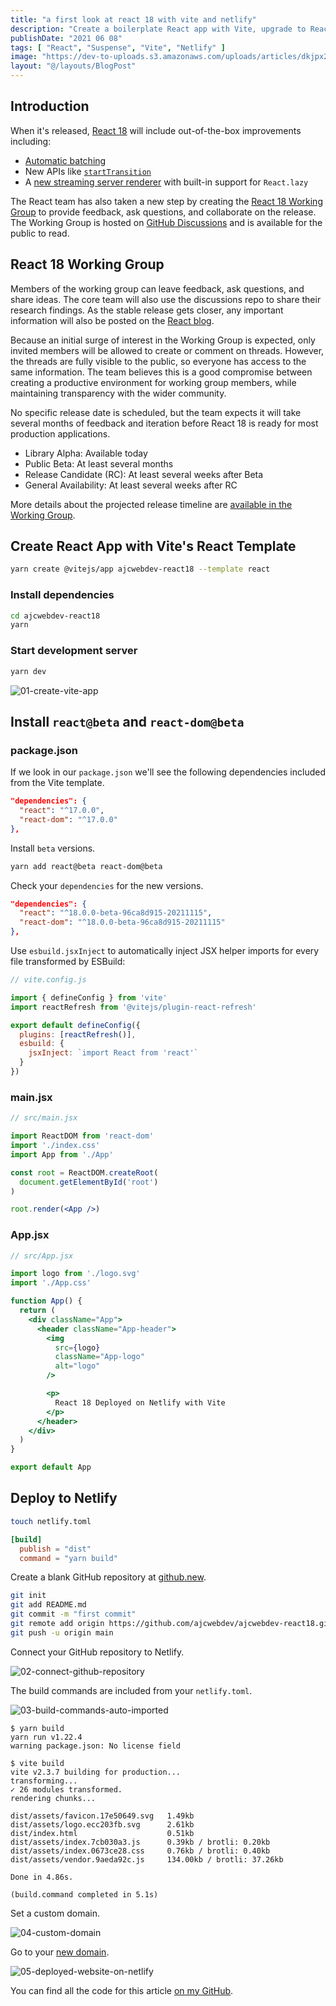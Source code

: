 ```yaml
---
title: "a first look at react 18 with vite and netlify"
description: "Create a boilerplate React app with Vite, upgrade to React 18, and deploy your app to Netlify."
publishDate: "2021 06 08"
tags: [ "React", "Suspense", "Vite", "Netlify" ]
image: "https://dev-to-uploads.s3.amazonaws.com/uploads/articles/dkjpx2q7x1065dxb6hl0.png"
layout: "@/layouts/BlogPost"
---
```


## Introduction

When it's released, [React 18](https://github.com/reactwg/react-18/discussions/4) will include out-of-the-box improvements including:
* [Automatic batching](https://github.com/reactwg/react-18/discussions/21)
* New APIs like [`startTransition`](https://github.com/reactwg/react-18/discussions/41)
* A [new streaming server renderer](https://github.com/reactwg/react-18/discussions/37) with built-in support for `React.lazy`

The React team has also taken a new step by creating the [React 18 Working Group](https://github.com/reactwg/react-18) to provide feedback, ask questions, and collaborate on the release. The Working Group is hosted on [GitHub Discussions](https://github.com/reactwg/react-18/discussions) and is available for the public to read.

## React 18 Working Group

Members of the working group can leave feedback, ask questions, and share ideas. The core team will also use the discussions repo to share their research findings. As the stable release gets closer, any important information will also be posted on the [React blog](https://reactjs.org/blog/all.html/).

Because an initial surge of interest in the Working Group is expected, only invited members will be allowed to create or comment on threads. However, the threads are fully visible to the public, so everyone has access to the same information. The team believes this is a good compromise between creating a productive environment for working group members, while maintaining transparency with the wider community.

No specific release date is scheduled, but the team expects it will take several months of feedback and iteration before React 18 is ready for most production applications.

* Library Alpha: Available today
* Public Beta: At least several months
* Release Candidate (RC): At least several weeks after Beta
* General Availability: At least several weeks after RC

More details about the projected release timeline are [available in the Working Group](https://github.com/reactwg/react-18/discussions/9).

## Create React App with Vite's React Template

```bash
yarn create @vitejs/app ajcwebdev-react18 --template react
```

### Install dependencies

```bash
cd ajcwebdev-react18
yarn
```

### Start development server

```bash
yarn dev
```

![01-create-vite-app](https://dev-to-uploads.s3.amazonaws.com/uploads/articles/fdvsb936oo4qlhq2fw12.png)

## Install `react@beta` and `react-dom@beta`

### package.json

If we look in our `package.json` we'll see the following dependencies included from the Vite template.

```json
"dependencies": {
  "react": "^17.0.0",
  "react-dom": "^17.0.0"
},
```

Install `beta` versions.

```bash
yarn add react@beta react-dom@beta
```

Check your `dependencies` for the new versions.

```json
"dependencies": {
  "react": "^18.0.0-beta-96ca8d915-20211115",
  "react-dom": "^18.0.0-beta-96ca8d915-20211115"
},
```

Use `esbuild.jsxInject` to automatically inject JSX helper imports for every file transformed by ESBuild:

```javascript
// vite.config.js

import { defineConfig } from 'vite'
import reactRefresh from '@vitejs/plugin-react-refresh'

export default defineConfig({
  plugins: [reactRefresh()],
  esbuild: {
    jsxInject: `import React from 'react'`
  }
})
```

### main.jsx

```jsx
// src/main.jsx

import ReactDOM from 'react-dom'
import './index.css'
import App from './App'

const root = ReactDOM.createRoot(
  document.getElementById('root')
)

root.render(<App />)
```

### App.jsx

```jsx
// src/App.jsx

import logo from './logo.svg'
import './App.css'

function App() {
  return (
    <div className="App">
      <header className="App-header">
        <img
          src={logo}
          className="App-logo"
          alt="logo"
        />

        <p>
          React 18 Deployed on Netlify with Vite
        </p>
      </header>
    </div>
  )
}

export default App
```

## Deploy to Netlify

```bash
touch netlify.toml
```

```toml
[build]
  publish = "dist"
  command = "yarn build"
```

Create a blank GitHub repository at [github.new](https://github.com/new/).

```bash
git init
git add README.md
git commit -m "first commit"
git remote add origin https://github.com/ajcwebdev/ajcwebdev-react18.git
git push -u origin main
```

Connect your GitHub repository to Netlify.

![02-connect-github-repository](https://dev-to-uploads.s3.amazonaws.com/uploads/articles/sud29dkfgb9kxcthbm0a.png)

The build commands are included from your `netlify.toml`.

![03-build-commands-auto-imported](https://dev-to-uploads.s3.amazonaws.com/uploads/articles/pfdbymv7infchvybsjgh.png)

```
$ yarn build
yarn run v1.22.4
warning package.json: No license field

$ vite build
vite v2.3.7 building for production...
transforming...
✓ 26 modules transformed.
rendering chunks...

dist/assets/favicon.17e50649.svg   1.49kb
dist/assets/logo.ecc203fb.svg      2.61kb
dist/index.html                    0.51kb
dist/assets/index.7cb030a3.js      0.39kb / brotli: 0.20kb
dist/assets/index.0673ce28.css     0.76kb / brotli: 0.40kb
dist/assets/vendor.9aeda92c.js     134.00kb / brotli: 37.26kb

Done in 4.86s.
​
(build.command completed in 5.1s)
```

Set a custom domain.

![04-custom-domain](https://dev-to-uploads.s3.amazonaws.com/uploads/articles/adsfhpjsem8g8wkcm6ap.png)

Go to your [new domain](https://ajcwebdev-react18.netlify.app/).

![05-deployed-website-on-netlify](https://dev-to-uploads.s3.amazonaws.com/uploads/articles/sx49sydxcw7q6hgc2tv7.png)

You can find all the code for this article [on my GitHub](https://github.com/ajcwebdev/ajcwebdev-react18).